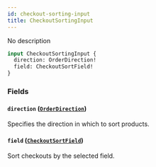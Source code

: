 ```yaml
---
id: checkout-sorting-input
title: CheckoutSortingInput
---
```



No description

```graphql
input CheckoutSortingInput {
  direction: OrderDirection!
  field: CheckoutSortField!
}
```


### Fields

#### `direction` ([`OrderDirection`](../../../developer/api-reference/enums/order-direction))

Specifies the direction in which to sort products.


#### `field` ([`CheckoutSortField`](../../../developer/api-reference/enums/checkout-sort-field))

Sort checkouts by the selected field.




